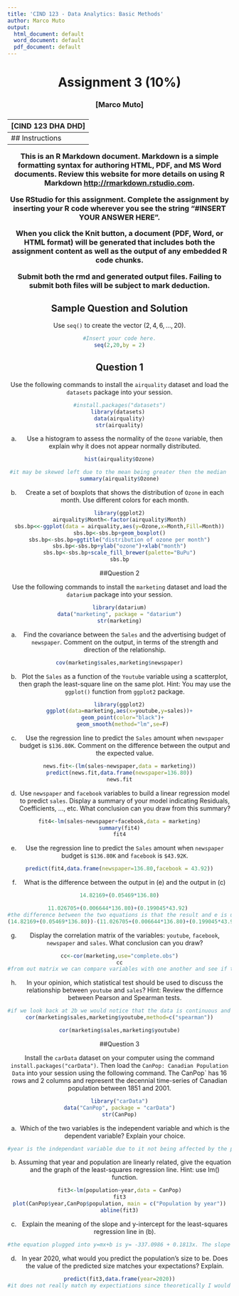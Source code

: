 ---
title: 'CIND 123 - Data Analytics: Basic Methods'
author: Marco Muto
output:
  html_document: default
  word_document: default
  pdf_document: default
---
<center> <h1> Assignment 3 (10%) </h1> </center>
<center>  <h3> [Marco Muto] </h2> </center>
<center> <h3> [CIND 123 DHA DHD] </h2> </center>
---
## Instructions 

This is an R Markdown document. Markdown is a simple formatting syntax for authoring HTML, PDF, and MS Word documents. Review this website for more details on using R Markdown <http://rmarkdown.rstudio.com>.

Use RStudio for this assignment. Complete the assignment by inserting your R code wherever you see the string "#INSERT YOUR ANSWER HERE".

When you click the **Knit** button, a document (PDF, Word, or HTML format) will be generated that includes both the assignment content as well as the output of any embedded R code chunks.

Submit **both**  the rmd and generated output files. Failing to submit both files will be subject to mark deduction.

## Sample Question and Solution

Use `seq()` to create the vector $(2,4,6,\ldots,20)$.

```{r}
#Insert your code here.
seq(2,20,by = 2)
```


## Question 1

Use the following commands to install the `airquality` dataset and load the `datasets` package into your session.
```{r}
#install.packages("datasets")
library(datasets) 
data(airquality)
str(airquality)
```


a) Use a histogram to assess the normality of the `Ozone` variable, then explain why it does not appear normally distributed.
```{r}
hist(airquality$Ozone)

#it may be skewed left due to the mean being greater then the median 
summary(airquality$Ozone)
```

b) Create a set of boxplots that shows the distribution of `Ozone` in each month. 
Use different colors for each month.
```{r}
library(ggplot2)
airquality$Month<-factor(airquality$Month)
sbs.bp<<-ggplot(data = airquality,aes(y=Ozone,x=Month,Fill=Month))
sbs.bp<-sbs.bp+geom_boxplot()
sbs.bp<-sbs.bp+ggtitle("distribution of ozone per month")
sbs.bp<-sbs.bp+ylab("ozone")+xlab("month")
sbs.bp<-sbs.bp+scale_fill_brewer(palette="BuPu")
sbs.bp
```



##Question 2

Use the following commands to install the `marketing` dataset and load the `datarium` package into your session.
```{r}

library(datarium)
data("marketing", package = "datarium")
str(marketing)
```

a)  Find the covariance between the `Sales` and the advertising budget of `newspaper`. Comment on the output, in terms of the strength and direction of the relationship.
```{r}

cov(marketing$sales,marketing$newspaper)
```

b) Plot the `Sales` as a function of the `Youtube` variable using a scatterplot, then graph the least-square line on the same plot. 
Hint: You may use the `ggplot()` function from `ggplot2` package. 

```{r}
library(ggplot2)
ggplot(data=marketing,aes(x=youtube,y=sales))+
  geom_point(color="black")+
  geom_smooth(method="lm",se=F)
```

c) Use the regression line to predict the `Sales` amount when `newspaper` budget is `$136.80K`. Comment on the difference between the output and the expected value. 
```{r}
news.fit<-(lm(sales~newspaper,data = marketing))
predict(news.fit,data.frame(newspaper=136.80))
news.fit
```

d) Use `newspaper` and `facebook` variables to build a linear regression model to predict `sales`. Display a summary of your model indicating Residuals, Coefficients, ..., etc. What conclusion can you draw from this summary?
```{r}
fit4<-lm(sales~newspaper+facebook,data = marketing)
summary(fit4)
fit4
```

e) Use the regression line to predict the `Sales` amount when `newspaper` budget is `$136.80K` and `facebook` is `$43.92K`.
```{r}
predict(fit4,data.frame(newspaper=136.80,facebook = 43.92))
```

f) What is the difference between the output in (e) and the output in (c)
```{r}
14.82169+(0.05469*136.80)

11.026705+(0.006644*136.80)+(0.199045*43.92) 
#the difference between the two equations is that the result and e is using two independant variables in the equation while the result in c is using only one. The differenct in the predicted sales is 1.62562
(14.82169+(0.05469*136.80))-(11.026705+(0.006644*136.80)+(0.199045*43.92))
```

g) Display the correlation matrix of the variables: `youtube`, `facebook`, `newspaper` and `sales`. What conclusion can you draw?
```{r}
cc<-cor(marketing,use="complete.obs")
cc
#from out matrix we can compare variables with one another and see if they have a strong positive linear relationship or not
```

h) In your opinion, which statistical test should be used to discuss the relationship between `youtube` and `sales`?
Hint:  Review the differnce between Pearson and Spearman tests.
```{r}
#if we look back at 2b we would notice that the data is continuous and not ordinal. Also the data seems to be spread out and not as obviously linear. Due to the two correlation with both methods are very similar. I would chose pearson since the correlation seems more realistic due to the scatter plot not appearing as linear. 
cor(marketing$sales,marketing$youtube,method=c("spearman"))

cor(marketing$sales,marketing$youtube)
```


##Question 3

Install the `carData` dataset on your computer using the command `install.packages("carData")`. Then load the `CanPop: Canadian Population Data` into your session using the following command.  The CanPop` has 16 rows and 2 columns and represent the decennial time-series of Canadian population between 1851 and 2001.
```{r}

library("carData")
data("CanPop", package = "carData")
str(CanPop)
```

a) Which of the two variables is the independent variable and which is the dependent variable? Explain your choice.
```{r}
#year is the independant variable due to it not being affected by the population attribute. If we assign year as the slope and population as the y variable in the equation y=mx+b. Everytime we change x then the y variable y is dependant on the year we select  
```

b) Assuming that year and population are linearly related, give the equation and the graph of the least-squares regression line.
Hint: use lm() function.
```{r}
fit3<-lm(population~year,data = CanPop)
fit3
plot(CanPop$year,CanPop$population, main = c("Population by year"))
abline(fit3)
```

c) Explain the meaning of the slope and y-intercept for the least-squares regression line in (b).
```{r}
#the equation plugged into y=mx+b is y= -337.0986 + 0.1813x. The slope is m=0.1813 and if we let y=0 then we will get a value of -337.0986 for the intercept. 
```

d) In year 2020, what would you predict the population's size to be.  Does the value of the predicted size matches your expectations? Explain.
```{r}
predict(fit3,data.frame(year=2020))
#it does not really match my expectiations since theoretically I would have thought it would have been higher but given the linear model's equation it matches the result  
```
